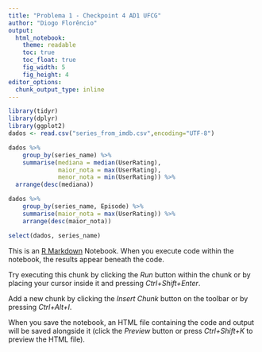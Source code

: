 ```yaml
---
title: "Problema 1 - Checkpoint 4 AD1 UFCG"
author: "Diogo Florêncio"
output:
  html_notebook:
    theme: readable
    toc: true
    toc_float: true
    fig_width: 5
    fig_height: 4
editor_options: 
  chunk_output_type: inline
---
```



```r
library(tidyr)
library(dplyr)
library(ggplot2)
dados <- read.csv("series_from_imdb.csv",encoding="UTF-8")
```

```r
dados %>% 
    group_by(series_name) %>% 
    summarise(mediana = median(UserRating),
              maior_nota = max(UserRating),
              menor_nota = min(UserRating)) %>%
  arrange(desc(mediana))
```


```r
dados %>% 
    group_by(series_name, Episode) %>% 
    summarise(maior_nota = max(UserRating)) %>%
    arrange(desc(maior_nota))
```

```r
select(dados, series_name)
```

This is an [R Markdown](http://rmarkdown.rstudio.com) Notebook. When you execute code within the notebook, the results appear beneath the code. 

Try executing this chunk by clicking the *Run* button within the chunk or by placing your cursor inside it and pressing *Ctrl+Shift+Enter*. 

Add a new chunk by clicking the *Insert Chunk* button on the toolbar or by pressing *Ctrl+Alt+I*.

When you save the notebook, an HTML file containing the code and output will be saved alongside it (click the *Preview* button or press *Ctrl+Shift+K* to preview the HTML file).
